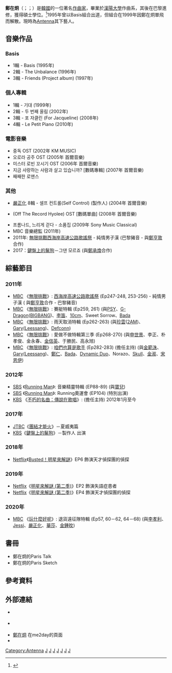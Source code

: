 {{blpsources|time=2019-08-19}}
{{Infobox musical artist
| name                 = 鄭在炯<br>정재형
| image                = Jung Jae-hyung.jpg
| image_size           = 200px
| alt                  = 
| caption              = 
| pseudonym            = 
| background           = non_performing_personnel
| birth_name           = 鄭在炯
| birth_date           = {{Birth date and age|1970|01|12}}
| birth_place          = 
| death_date           = 
| death_place          = 
| medium               = 
| nationality          = {{KOR}}
| years_active      = 1995年-現在
| label                = [[Antenna_(韓國公司)|Antenna]]
| instrument           = [[鋼琴|鋼琴]]
| occupation           = [[鋼琴家|鋼琴家]]、[[作曲家|作曲家]]、[[音樂家|音樂家]]
| influences           = 
| influenced           = 
| spouse               = 
| domesticpartner      = 
| Associated_acts      = Basis
| footnotes            = 
| website              = {{official|jungjaehyung.com}}
}}

'''鄭在炯'''（{{kor|'''정재형'''}}；{{lang-en|'''Jung Jae-hyung'''}}；{{bd|1970年|1月12日|}}）是[[韓國|韓國]]的一位著名[[作曲家|作曲家]]，畢業於[[漢陽大學|漢陽大學]]作曲系，其後在巴黎進修，獲得碩士學位。<ref>{{Cite web |url=http://news.kbs.co.kr/culture/2009/04/13/1757556.html# |title=存档副本 |access-date=2012-03-21 |archive-url=https://web.archive.org/web/20110622070738/http://news.kbs.co.kr/culture/2009/04/13/1757556.html# |archive-date=2011-06-22 |dead-url=yes }}</ref>1995年曾以Basis組合出道，但組合在1999年因鄭在炯單飛而解散。現時為[[Antenna_(韓國公司)|Antenna]]其下藝人。

== 音樂作品 ==
=== Basis ===
* 1輯 - Basis (1995年)
* 2輯 - The Unbalance (1996年)
* 3輯 - Friends (Project album) (1997年)

=== 個人專輯 ===
* 1輯 - 기대 (1999年)
* 2輯 - 두 번째 올림 (2002年)
* 3輯 - 포 자클린 (For Jacqueline) (2008年)
* 4輯 - Le Petit Piano (2010年)

=== 電影音樂 ===
* 중독 OST (2002年 KM MUSIC)
* 오로라 공주 OST (2005年 首爾音樂)
* 미스터 로빈 꼬시기 OST (2006年 首爾音樂)
* 지금 사랑하는 사람과 살고 있습니까? [數碼專輯] (2007年 首爾音樂)
* 째째한 로맨스

=== 其他 ===
* [[嚴正化|嚴正化]] 8輯 - 셀프 컨트롤(Self Control) (製作人) (2004年 首爾音樂)
* {{link-ko|Off The Record Hyolee|오프 더 레코드 - 효리|오프 더 레코드 - 효리}}(Off The Record Hyolee) OST  [數碼單曲] (2008年 首爾音樂)
* 프롬나드, 느리게 걷다 - 소품집 (2009年 Sony Music Classical)
* MBC {{link-ko|휴먼다큐멘터리 사랑|휴먼다큐멘터리 사랑}} 音樂總監 (2011年)
* 2011年: [[無限挑戰|無限挑戰]][[無限挑戰_西海岸高速公路歌謠祭|西海岸高速公路歌謠祭]] - 純情男子漢 (巴黎豬音 - 與[[鄭亨敦|鄭亨敦]]合作)
* 2017：[[鍵盤上的鬣狗|鍵盤上的鬣狗]]－그댄 모르죠 (與[[鄭承煥|鄭承煥]]合作)

==綜藝節目==

===2011年===
* [[MBC|MBC]] 《[[無限挑戰|無限挑戰]]》: [[無限挑戰_西海岸高速公路歌謠祭|西海岸高速公路歌謠祭]] (Ep247-248, 253-256) - 純情男子漢 ( 與[[鄭亨敦|鄭亨敦]]合作 - 巴黎豬音)
* [[MBC|MBC]] 《[[無限挑戰|無限挑戰]]》: 賽艇特輯 (Ep259, 261) (與[[PSY|PSY]]、[[G-Dragon|G-Dragon]]([[BIGBANG|BIGBANG]])、[[李笛|李笛]]、[[10cm|10cm]]、Sweet Sorrow、[[Bada|Bada]]
* [[MBC|MBC]] 《[[無限挑戰|無限挑戰]]》: 雨天取消特輯 (Ep262-263) (與[[珍雲|珍雲]]([[2AM|2AM]])、[[Gary|Gary]]([[Leessang|Leessang]])、[[Defconn|Defconn]])
* [[MBC|MBC]] 《[[無限挑戰|無限挑戰]]》: 愛做不做特輯第三季 (Ep268-270) (與[[申世景|申世景]]、李正、朴孝俊、金永春、[[金信英|金信英]]、于勝民、高永旭)
* [[MBC|MBC]] 《[[無限挑戰|無限挑戰]]》: [[咱們也算是歌手|咱們也算是歌手]] (Ep282-283) (擔任主持) (與[[金範洙|金範洙]]、[[Gary|Gary]]([[Leessang|Leessang]])、[[鄭仁|鄭仁]]、[[Bada|Bada]]、[[Dynamic_Duo|Dynamic Duo]]、Norazo、[[Skull|Skull]]、[[金淑|金淑]]、[[宋恩伊|宋恩伊]])

===2012年===
* [[SBS|SBS]] 《[[Running_Man|Running Man]]》: 音樂精靈特輯 (EP88-89) (與[[寶兒|寶兒]])
* [[SBS|SBS]] 《[[Running_Man|Running Man]]》: Running奧運會 (EP104) (特別出演)
* [[KBS|KBS]] 《[[不朽的名曲：傳說在歌唱|不朽的名曲：傳說在歌唱]]》: (擔任主持) 2012年1月至今

===2017年===
* [[JTBC|JTBC]]《[[團結才能火|團結才能火]]》－夏威夷篇
* [[KBS|KBS]]《[[鍵盤上的鬣狗|鍵盤上的鬣狗]]》－製作人 出演

===2018年===
* [[Netflix|Netflix]]《[[Busted！明星來解謎|Busted！明星來解謎]]》EP6 飾演天才偵探團的偵探

===2019年===
* [[Netflix|Netflix]]《[[明星來解謎_(第二季)|明星來解謎 (第二季)]]》EP2 飾演失語症患者
* [[Netflix|Netflix]]《[[明星來解謎_(第二季)|明星來解謎 (第二季)]]》EP4 飾演天才偵探團的偵探

===2020年===
* [[MBC|MBC]] 《[[玩什麼好呢|玩什麼好呢]]》: 退貨遠征隊特輯 (Ep57, 60－62, 64－68) (與[[李孝利|李孝利]]、[[Jessi|Jessi]]、[[嚴正化|嚴正化]]、[[華莎|華莎]]、[[金鍾旼|金鍾旼]])

== 書冊 ==
* 鄭在炯的Paris Talk
* 鄭在炯的Paris Sketch

== 參考資料 ==
{{Reflist}}

== 外部連結 ==
* {{official|jungjaehyung.com}} {{ko}}
* {{twitter|le_petit_piano}} {{ko}}
* [http://www.me2day.net/filmmu 鄭在炯] {{Wayback|url=http://www.me2day.net/filmmu |date=20131016131813 }}在me2day的頁面 {{ko}}
* {{cyworld|23296104}}

{{Antenna}}
{{Kakao_M}}

[[Category:Antenna|Category:Antenna]]
[[Category:韓國男歌手|J]]
[[Category:韓語流行音樂歌手|J]]
[[Category:韓國流行音樂歌手|J]]
[[Category:韓國作曲家|J]]
[[Category:韓國鋼琴家|J]]
[[Category:漢陽大學校友|J]]
[[Category:鄭姓|J]]